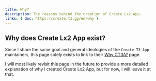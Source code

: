 ```yaml
---
title: Why?
description: The reasons behind the creation of Create Lx2 App.
links: { doc: https://create.t3.gg/en/why }
---
```


## Why does Create Lx2 App exist?

Since I share the same goal and general ideologies of the `Create T3 App`
maintainers, this page solely exists to link to their
[Why CT3A?](https://create.t3.gg/en/why) page.

I will most likely revisit this page in the future to provide a more detailed
explanation of why I created Create Lx2 App, but for now, I will leave it at
that.
